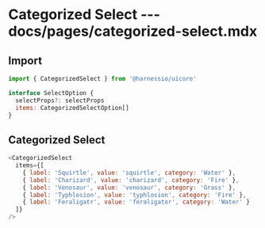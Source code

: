 # Categorized Select --- docs/pages/categorized-select.mdx

## Import

```js
import { CategorizedSelect } from '@harnessio/uicore'
```

```js
interface SelectOption {
  selectProps?: selectProps
  items: CategorizedSelectOption[]
}

```

## Categorized Select

```js live=true
<CategorizedSelect
  items={[
    { label: 'Squirtle', value: 'squirtle', category: 'Water' },
    { label: 'Charizard', value: 'charizard', category: 'Fire' },
    { label: 'Venosaur', value: 'venosaur', category: 'Grass' },
    { label: 'Typhlosion', value: 'typhlosion', category: 'Fire' },
    { label: 'Feraligatr', value: 'feraligator', category: 'Water' }
  ]}
/>
```
